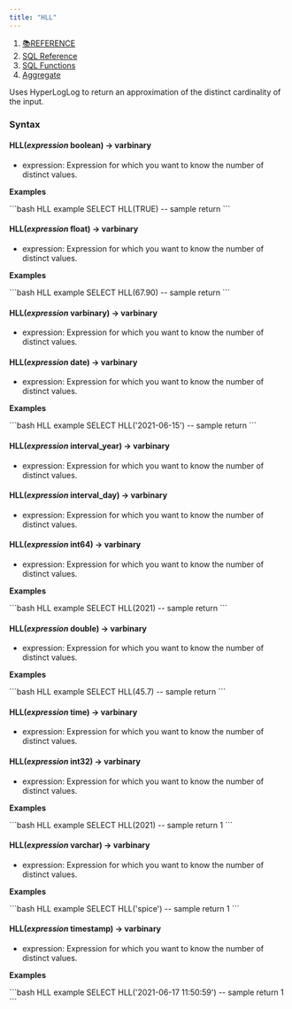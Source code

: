```yaml
---
title: "HLL"
---
```


1. [📚REFERENCE](/reference)
2. [SQL Reference](/reference/sql-reference)
3. [SQL Functions](/reference/sql-reference/all-functions)
4. [Aggregate](/reference/sql-reference/all-functions/aggregate)

Uses HyperLogLog to return an approximation of the distinct cardinality of the input.

### Syntax

#### HLL(*expression* boolean) → varbinary

* expression: Expression for which you want to know the number of distinct values.

**Examples**

<CodeGroup>
  ```bash HLL example
  SELECT HLL(TRUE)
  -- sample return
  ```
</CodeGroup>

#### HLL(*expression* float) → varbinary

* expression: Expression for which you want to know the number of distinct values.

**Examples**

<CodeGroup>
  ```bash HLL example
  SELECT HLL(67.90)
  -- sample return
  ```
</CodeGroup>

#### HLL(*expression* varbinary) → varbinary

* expression: Expression for which you want to know the number of distinct values.

#### HLL(*expression* date) → varbinary

* expression: Expression for which you want to know the number of distinct values.

**Examples**

<CodeGroup>
  ```bash HLL example
  SELECT HLL('2021-06-15')
  -- sample return
  ```
</CodeGroup>

#### HLL(*expression* interval\_year) → varbinary

* expression: Expression for which you want to know the number of distinct values.

#### HLL(*expression* interval\_day) → varbinary

* expression: Expression for which you want to know the number of distinct values.

#### HLL(*expression* int64) → varbinary

* expression: Expression for which you want to know the number of distinct values.

**Examples**

<CodeGroup>
  ```bash HLL example
  SELECT HLL(2021)
  -- sample return
  ```
</CodeGroup>

#### HLL(*expression* double) → varbinary

* expression: Expression for which you want to know the number of distinct values.

**Examples**

<CodeGroup>
  ```bash HLL example
  SELECT HLL(45.7)
  -- sample return
  ```
</CodeGroup>

#### HLL(*expression* time) → varbinary

* expression: Expression for which you want to know the number of distinct values.

#### HLL(*expression* int32) → varbinary

* expression: Expression for which you want to know the number of distinct values.

**Examples**

<CodeGroup>
  ```bash HLL example
  SELECT HLL(2021)
  -- sample return 1
  ```
</CodeGroup>

#### HLL(*expression* varchar) → varbinary

* expression: Expression for which you want to know the number of distinct values.

**Examples**

<CodeGroup>
  ```bash HLL example
  SELECT HLL('spice')
  -- sample return 1
  ```
</CodeGroup>

#### HLL(*expression* timestamp) → varbinary

* expression: Expression for which you want to know the number of distinct values.

**Examples**

<CodeGroup>
  ```bash HLL example
  SELECT HLL('2021-06-17 11:50:59')
  -- sample return 1
  ```
</CodeGroup>
